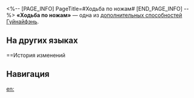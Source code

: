 <%-- [PAGE_INFO]
PageTitle=#Ходьба по ножам#
[END_PAGE_INFO] --%>
{{Навык Инфобокс
|Название         = Ходьба по ножам
|Изображение      = След Ходьба по ножам.png
|Персонаж         = Гуйнайфэнь
|Тип              = Доп. способность
|Возвышение       = 6
|Длительность     = 
|Описание         = Наносимый противникам со статусом Горение урон повышается на 20%.
|Свойство1        = 
|Масштабирование1 = 
}}
'''«Ходьба по ножам»''' — одна из [[дополнительная способность|дополнительных способностей]] [[Гуйнайфэнь]].

==На других языках==
{{На других языках
|en   = Walking on Knives
|zhs  = 逾锋
|zht  = 逾鋒
|ja   = {{Rubi|裸足踏刀|はだしとうとう}}
|ko   = 칼날 위 걷기
|es   = Andar sobre cuchillos
|fr   = Marche sur le feu
|ru   = Ходьба по ножам
|th   = Walking on Knives
|vi   = Đi Bộ Trên Dao
|de   = Auf Messern gehen
|id   = Walking on Knives
|pt   = Caminhando em Facas
}}

==История изменений
{{История изменений|3.5}}

==Навигация==
{{Навык Навбокс|Гуйнайфэнь}}

[[en:]]